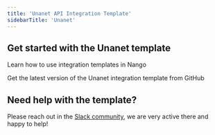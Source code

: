 ```yaml
---
title: 'Unanet API Integration Template'
sidebarTitle: 'Unanet'
---
```


## Get started with the Unanet template

<Card title="How to use integration templates"
      href="/understand/concepts/templates"
      icon="book-open">
    Learn how to use integration templates in Nango
</Card>

<Card title="Get the Unanet template"
      href="https://github.com/NangoHQ/nango/tree/master/integration-templates/unanet"
      icon="github">
    Get the latest version of the Unanet integration template from GitHub
</Card>

## Need help with the template?
Please reach out in the [Slack community](https://nango.dev/slack), we are very active there and happy to help!


